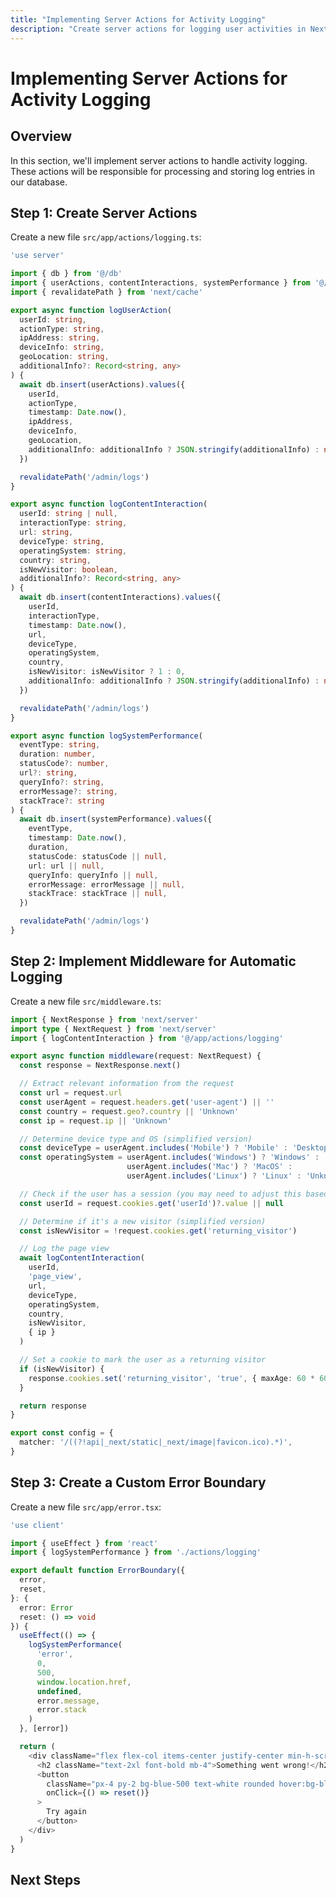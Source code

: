 ```yaml
---
title: "Implementing Server Actions for Activity Logging"
description: "Create server actions for logging user activities in Next.js 15"
---
```


# Implementing Server Actions for Activity Logging

## Overview

In this section, we'll implement server actions to handle activity logging. These actions will be responsible for processing and storing log entries in our database.

## Step 1: Create Server Actions

Create a new file `src/app/actions/logging.ts`:

```typescript
'use server'

import { db } from '@/db'
import { userActions, contentInteractions, systemPerformance } from '@/db/schema'
import { revalidatePath } from 'next/cache'

export async function logUserAction(
  userId: string,
  actionType: string,
  ipAddress: string,
  deviceInfo: string,
  geoLocation: string,
  additionalInfo?: Record<string, any>
) {
  await db.insert(userActions).values({
    userId,
    actionType,
    timestamp: Date.now(),
    ipAddress,
    deviceInfo,
    geoLocation,
    additionalInfo: additionalInfo ? JSON.stringify(additionalInfo) : null,
  })

  revalidatePath('/admin/logs')
}

export async function logContentInteraction(
  userId: string | null,
  interactionType: string,
  url: string,
  deviceType: string,
  operatingSystem: string,
  country: string,
  isNewVisitor: boolean,
  additionalInfo?: Record<string, any>
) {
  await db.insert(contentInteractions).values({
    userId,
    interactionType,
    timestamp: Date.now(),
    url,
    deviceType,
    operatingSystem,
    country,
    isNewVisitor: isNewVisitor ? 1 : 0,
    additionalInfo: additionalInfo ? JSON.stringify(additionalInfo) : null,
  })

  revalidatePath('/admin/logs')
}

export async function logSystemPerformance(
  eventType: string,
  duration: number,
  statusCode?: number,
  url?: string,
  queryInfo?: string,
  errorMessage?: string,
  stackTrace?: string
) {
  await db.insert(systemPerformance).values({
    eventType,
    timestamp: Date.now(),
    duration,
    statusCode: statusCode || null,
    url: url || null,
    queryInfo: queryInfo || null,
    errorMessage: errorMessage || null,
    stackTrace: stackTrace || null,
  })

  revalidatePath('/admin/logs')
}
```

## Step 2: Implement Middleware for Automatic Logging

Create a new file `src/middleware.ts`:

```typescript
import { NextResponse } from 'next/server'
import type { NextRequest } from 'next/server'
import { logContentInteraction } from '@/app/actions/logging'

export async function middleware(request: NextRequest) {
  const response = NextResponse.next()

  // Extract relevant information from the request
  const url = request.url
  const userAgent = request.headers.get('user-agent') || ''
  const country = request.geo?.country || 'Unknown'
  const ip = request.ip || 'Unknown'

  // Determine device type and OS (simplified version)
  const deviceType = userAgent.includes('Mobile') ? 'Mobile' : 'Desktop'
  const operatingSystem = userAgent.includes('Windows') ? 'Windows' : 
                          userAgent.includes('Mac') ? 'MacOS' : 
                          userAgent.includes('Linux') ? 'Linux' : 'Unknown'

  // Check if the user has a session (you may need to adjust this based on your auth setup)
  const userId = request.cookies.get('userId')?.value || null

  // Determine if it's a new visitor (simplified version)
  const isNewVisitor = !request.cookies.get('returning_visitor')

  // Log the page view
  await logContentInteraction(
    userId,
    'page_view',
    url,
    deviceType,
    operatingSystem,
    country,
    isNewVisitor,
    { ip }
  )

  // Set a cookie to mark the user as a returning visitor
  if (isNewVisitor) {
    response.cookies.set('returning_visitor', 'true', { maxAge: 60 * 60 * 24 * 365 }) // 1 year
  }

  return response
}

export const config = {
  matcher: '/((?!api|_next/static|_next/image|favicon.ico).*)',
}
```

## Step 3: Create a Custom Error Boundary

Create a new file `src/app/error.tsx`:

```typescript
'use client'

import { useEffect } from 'react'
import { logSystemPerformance } from './actions/logging'

export default function ErrorBoundary({
  error,
  reset,
}: {
  error: Error
  reset: () => void
}) {
  useEffect(() => {
    logSystemPerformance(
      'error',
      0,
      500,
      window.location.href,
      undefined,
      error.message,
      error.stack
    )
  }, [error])

  return (
    <div className="flex flex-col items-center justify-center min-h-screen">
      <h2 className="text-2xl font-bold mb-4">Something went wrong!</h2>
      <button
        className="px-4 py-2 bg-blue-500 text-white rounded hover:bg-blue-600"
        onClick={() => reset()}
      >
        Try again
      </button>
    </div>
  )
}
```

## Next Steps

<Cards>
  <Card 
    title="Client-Side Integration" 
    href="/docs/activity-logs/client-integration"
    description="Integrate logging into your React components" 
  />
  <Card 
    title="Admin Dashboard" 
    href="/docs/activity-logs/admin-dashboard"
    description="Build an admin dashboard to view and analyze logs" 
  />
  <Card 
    title="Performance Optimization" 
    href="/docs/activity-logs/performance-optimization"
    description="Optimize the logging system for better performance" 
  />
</Cards>